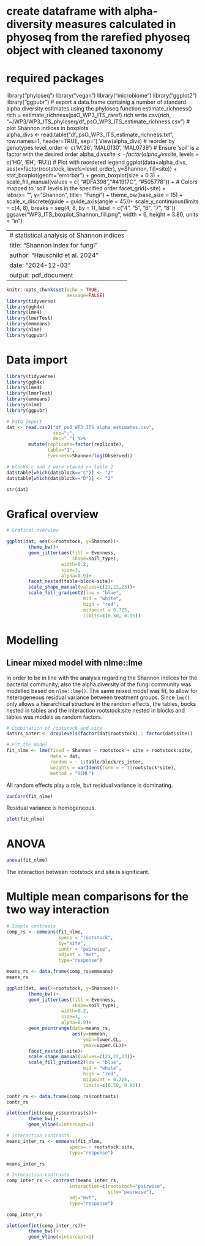 # create dataframe with alpha-diversity measures calculated in phyoseq from the rarefied phyoseq object with cleaned taxonomy
# required packages
library("phyloseq")
library("vegan")
library("microbiome")
library("ggplot2")
library("ggpubr")
# export a data.frame containig a number of standard alpha diversity estimates using the phyloseq function estimate_richness()
rich = estimate_richness(psO_WP3_ITS_raref)
rich
write.csv(rich, "~/WP3/WP3_ITS_phyloseq/df_psO_WP3_ITS_estimate_richness.csv")
# plot Shannon indices in boxplots  
alpha_divs <- read.table("df_psO_WP3_ITS_estimate_richness.txt", row.names=1, header=TRUE, sep="\t")
View(alpha_divs)
# reorder by genotypes 
level_order <- c('M.26', 'MAL0130', 'MAL0739')
# Ensure 'soil' is a factor with the desired order
alpha_divs$site <- factor(alpha_divs$site, levels = c('HG', 'EH', 'RU'))
# Plot with reordered legend
ggplot(data=alpha_divs, aes(x=factor(rootstock, levels=level_order), y=Shannon, fill=site)) +
  stat_boxplot(geom="errorbar") +
  geom_boxplot(size = 0.3) +
  scale_fill_manual(values = c( "#DFA398","#41917C", "#505778")) +  # Colors mapped to 'soil' levels in the specified order
  facet_grid(~site) +  
  labs(x= "", y= "Shannon", title= "Fungi") + 
  theme_bw(base_size = 15) +
  scale_x_discrete(guide = guide_axis(angle = 45))+
  scale_y_continuous(limits = c(4, 8), breaks = seq(4, 8, by = 1), label = c("4", "5", "6", "7", "8"))
ggsave("WP3_ITS_boxplot_Shannon_fill.png", width = 6, height = 3.80, units = "in")

---
# statistical analysis of Shannon indices
title: "Shannon index for fungi"
author: "Hauschild et al. 2024"
date: "2024-12-03"
output: pdf_document
---

```{r setup, include=FALSE}
knitr::opts_chunk$set(echo = TRUE, 
                      message=FALSE)
library(tidyverse)
library(ggh4x)
library(lme4)
library(lmerTest)
library(emmeans)
library(nlme)
library(ggpubr)
```

# Data import

```{r eval=FALSE}
library(tidyverse)
library(ggh4x)
library(lme4)
library(lmerTest)
library(emmeans)
library(nlme)
library(ggpubr)
```


```{r}
# Data import
dat <- read.csv2("df_psO_WP3_ITS_alpha_estimates.csv",
                 sep=";",
                 dec=".") %>% 
        mutate(replicate=factor(replicate),
               table="1",
               Evenness=Shannon/log(Observed))

# blocks c and d were placed on table 2
dat$table[which(dat$block=="C")] <- "2"
dat$table[which(dat$block=="D")] <- "2"

str(dat)
```


# Grafical overview

```{r cache=TRUE, echo=FALSE}
# Grafical overview

ggplot(dat, aes(x=rootstock, y=Shannon))+
        theme_bw()+
        geom_jitter(aes(fill = Evenness,
                        shape=soil_type),
                    width=0.2,
                    size=3,
                    alpha=0.9)+
        facet_nested(table+block~site)+
        scale_shape_manual(values=c(21,22,23))+
        scale_fill_gradient2(low = "blue", 
                            mid = "white",
                            high = "red",
                            midpoint = 0.725,
                            limits=c(0.50, 0.95))


```

# Modelling

## Linear mixed model with nlme::lme

In order to be in line with the analysis regarding the Shannon indices for the bacterial
community, also the alpha diversity of the fungi community was modelled based
on `nlme::lme()`. The same mixed model was fit, to allow for heterogeneous residual
variance between treatment groups. Since `lme()` only allows a hierarchical structure
in the random effects, the tables, bocks nested in tables and the interaction 
rootstock:site nested in blocks and tables was models as random factors.

```{r cache=TRUE}
# Combination of rootstock and site
dat$rs_inter <- droplevels(factor(dat$rootstock) : factor(dat$site))

# Fit the model
fit_nlme <- lme(fixed = Shannon ~ rootstock + site + rootstock:site,
                data = dat, 
                random = ~ 1|table/block/rs_inter,
                weights = varIdent(form = ~ 1|rootstock*site),
                method = "REML")
```

All random effects play a role, but residual variance is dominating.
```{r}
VarCorr(fit_nlme)
```

Residual variance is homogeneous.
```{r}
plot(fit_nlme)
```

# ANOVA

```{r}
anova(fit_nlme)
```

The interaction between rootstock and site is significant.


# Multiple mean comparisons for the two way interaction

```{r cache=TRUE}
# Simple contrasts
comp_rs <- emmeans(fit_nlme,
                   specs = "rootstock",
                   by="site",
                   contr = "pairwise",
                   adjust = "mvt",
                   type="response")
```

```{r}
means_rs <- data.frame(comp_rs$emmeans)
means_rs
```


```{r}
ggplot(dat, aes(x=rootstock, y=Shannon))+
        theme_bw()+
        geom_jitter(aes(fill = Evenness,
                        shape=soil_type),
                    width=0.2,
                    size=3,
                    alpha=0.9)+
        geom_pointrange(data=means_rs,
                        aes(y=emmean,
                            ymin=lower.CL,
                            ymax=upper.CL))+
        facet_nested(~site)+
        scale_shape_manual(values=c(21,22,23))+
        scale_fill_gradient2(low = "blue", 
                            mid = "white",
                            high = "red",
                            midpoint = 0.725,
                            limits=c(0.50, 0.95))
```

```{r}
contr_rs <- data.frame(comp_rs$contrasts)
contr_rs
```

```{r}
plot(confint(comp_rs$contrasts))+
        theme_bw()+
        geom_vline(xintercept=1)
```

```{r}
# Interaction contrasts
means_inter_rs <- emmeans(fit_nlme,
                       specs= ~ rootstock:site,
                       type="response")

means_inter_rs

```

```{r}
# Interaction contrasts
comp_inter_rs <- contrast(means_inter_rs,
                       interaction=c(rootstock="pairwise", 
                                     site="pairwise"),
                       adj="mvt",
                       type="response") 

comp_inter_rs
```


```{r}
plot(confint(comp_inter_rs))+
        theme_bw()+
        geom_vline(xintercept=1)
```










